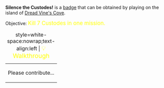 '''Silence the Custodes!''' is a [[Badges|badge]] that can be obtained by playing on the island of [[Dread Vine's Cove]].

Objective: <big style="color:yellow">Kill 7 Custodes in one mission.</big>

{| class="mw-collapsible mw-collapsed"
|+ style=white-space:nowrap;text-align:left | <big style="color:yellow">💡 Walkthrough</big>
|-
| Please contribute...
|}